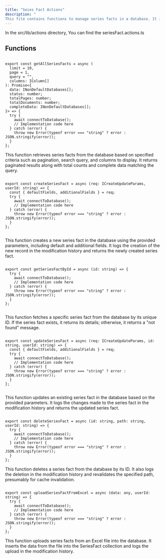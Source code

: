 ```yaml
---
title: "Seies Fact Actions"
description: "
This file contains functions to manage series facts in a database. It includes functions to retrieve all series facts, create a new series Fact record, retrieve a series fact by its ID, update an existing series Fact, delete a series fact, and upload series fact from an Excel file. Each function interacts with the database, performs the specified operation, and handles any errors that may occur during the process."
---
```


In the <Highlight>src/lib/actions</Highlight> directory, You can find the <Highlight>seriesFact.actions.ts</Highlight>

## Functions

```tsx:getAllSeriesFacts

export const getAllSeriesFacts = async (
  limit = 10,
  page = 1,
  query = "",
  columns: IColumn[]
): Promise<{
  data: INonDefaultDatabases[];
  status: number;
  totalPages: number;
  totalDocuments: number;
  completeData: INonDefaultDatabases[];
}> => {
  try {
    await connectToDatabase();
    // Implementation code here
  } catch (error) {
    throw new Error(typeof error === "string" ? error : JSON.stringify(error));
  }
};

```
This function retrieves series facts from the database based on specified criteria such as pagination, search query, and columns to display. It returns paginated results along with total counts and complete data matching the query.

```tsx:createSeriesFact

export const createSeriesFact = async (req: ICreateUpdateParams, userId: string) => {
  const { defaultFields, additionalFields } = req;
  try {
    await connectToDatabase();
    // Implementation code here
  } catch (error) {
    throw new Error(typeof error === "string" ? error : JSON.stringify(error));
  }
};
 

```
This function creates a new series fact in the database using the provided parameters, including default and additional fields. It logs the creation of the new record in the modification history and returns the newly created series fact.

```tsx:getSeriesFactById

export const getSeriesFactById = async (id: string) => {
  try {
    await connectToDatabase();
    // Implementation code here
  } catch (error) {
    throw new Error(typeof error === "string" ? error : JSON.stringify(error));
  }
};


```
This function fetches a specific series fact from the database by its unique ID. If the series fact exists, it returns its details; otherwise, it returns a "not found" message.

```tsx:updateSeriesFact

export const updateSeriesFact = async (req: ICreateUpdateParams, id: string, userId: string) => {
  const { defaultFields, additionalFields } = req;
  try {
    await connectToDatabase();
    // Implementation code here
  } catch (error) {
    throw new Error(typeof error === "string" ? error : JSON.stringify(error));
  }
};


```

This function updates an existing series fact in the database based on the provided parameters. It logs the changes made to the series fact in the modification history and returns the updated series fact.

```tsx:deleteSeriesFact

export const deleteSeriesFact = async (id: string, path: string, userId: string) => {
  try {
    await connectToDatabase();
    // Implementation code here
  } catch (error) {
    throw new Error(typeof error === "string" ? error : JSON.stringify(error));
  }
};

```
This function deletes a series fact from the database by its ID. It also logs the deletion in the modification history and revalidates the specified path, presumably for cache invalidation.

```tsx:uploadSeriesFactFromExcel

export const uploadSeriesFactFromExcel = async (data: any, userId: string) => {
  try {
    await connectToDatabase();
    // Implementation code here
  } catch (error) {
    throw new Error(typeof error === "string" ? error : JSON.stringify(error));
  }
};

```
This function uploads series facts from an Excel file into the database. It inserts the data from the file into the SeriesFact collection and logs the upload in the modification history.